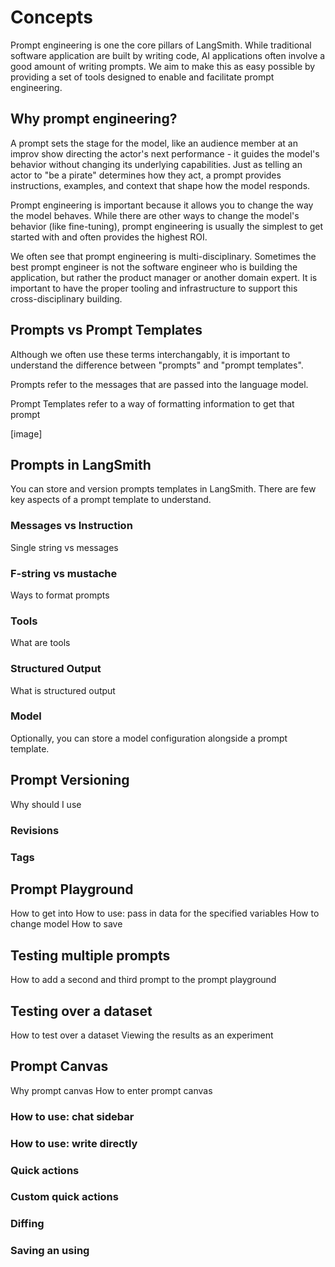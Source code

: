 # Concepts

Prompt engineering is one the core pillars of LangSmith.
While traditional software application are built by writing code, AI applications often involve a good amount of writing prompts.
We aim to make this as easy possible by providing a set of tools designed to enable and facilitate prompt engineering.

## Why prompt engineering?

A prompt sets the stage for the model, like an audience member at an improv show directing the actor's next performance - it guides the model's
behavior without changing its underlying capabilities. Just as telling an actor to "be a pirate" determines how they act,
a prompt provides instructions, examples, and context that shape how the model responds.

Prompt engineering is important because it allows you to change the way the model behaves.
While there are other ways to change the model's behavior (like fine-tuning), prompt engineering is usually the simplest to get started with
and often provides the highest ROI.

We often see that prompt engineering is multi-disciplinary.
Sometimes the best prompt engineer is not the software engineer who is building the application, but rather the product manager
or another domain expert.
It is important to have the proper tooling and infrastructure to support this cross-disciplinary building.

## Prompts vs Prompt Templates

Although we often use these terms interchangably, it is important to understand the difference between "prompts" and "prompt templates".

Prompts refer to the messages that are passed into the language model.

Prompt Templates refer to a way of formatting information to get that prompt

[image]

## Prompts in LangSmith

You can store and version prompts templates in LangSmith.
There are few key aspects of a prompt template to understand.

### Messages vs Instruction
Single string vs messages
### F-string vs mustache
Ways to format prompts
### Tools
What are tools
### Structured Output
What is structured output

### Model
Optionally, you can store a model configuration alongside a prompt template.

## Prompt Versioning

Why should I use

### Revisions
### Tags

## Prompt Playground

How to get into
How to use: pass in data for the specified variables
How to change model
How to save

## Testing multiple prompts

How to add a second and third prompt to the prompt playground

## Testing over a dataset

How to test over a dataset
Viewing the results as an experiment

## Prompt Canvas

Why prompt canvas
How to enter prompt canvas
### How to use: chat sidebar
### How to use: write directly
### Quick actions
### Custom quick actions
### Diffing
### Saving an using
